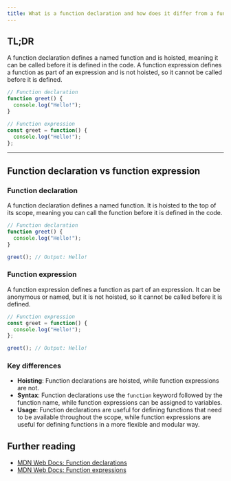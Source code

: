 ```yaml
---
title: What is a function declaration and how does it differ from a function expression?
---
```


## TL;DR

A function declaration defines a named function and is hoisted, meaning it can be called before it is defined in the code. A function expression defines a function as part of an expression and is not hoisted, so it cannot be called before it is defined.

```javascript
// Function declaration
function greet() {
  console.log("Hello!");
}

// Function expression
const greet = function() {
  console.log("Hello!");
};
```

---

## Function declaration vs function expression

### Function declaration

A function declaration defines a named function. It is hoisted to the top of its scope, meaning you can call the function before it is defined in the code.

```javascript
// Function declaration
function greet() {
  console.log("Hello!");
}

greet(); // Output: Hello!
```

### Function expression

A function expression defines a function as part of an expression. It can be anonymous or named, but it is not hoisted, so it cannot be called before it is defined.

```javascript
// Function expression
const greet = function() {
  console.log("Hello!");
};

greet(); // Output: Hello!
```

### Key differences

- **Hoisting**: Function declarations are hoisted, while function expressions are not.
- **Syntax**: Function declarations use the `function` keyword followed by the function name, while function expressions can be assigned to variables.
- **Usage**: Function declarations are useful for defining functions that need to be available throughout the scope, while function expressions are useful for defining functions in a more flexible and modular way.

## Further reading

- [MDN Web Docs: Function declarations](https://developer.mozilla.org/en-US/docs/Web/JavaScript/Reference/Statements/function)
- [MDN Web Docs: Function expressions](https://developer.mozilla.org/en-US/docs/Web/JavaScript/Reference/Operators/function)

